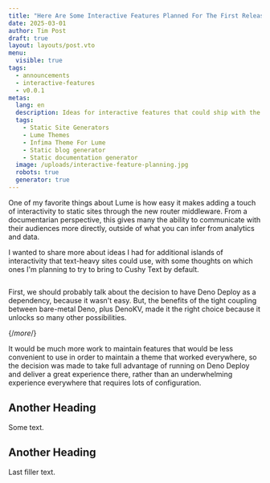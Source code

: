 ```yaml
---
title: "Here Are Some Interactive Features Planned For The First Release:"
date: 2025-03-01
author: Tim Post
draft: true
layout: layouts/post.vto
menu:
  visible: true
tags:
  - announcements
  - interactive-features
  - v0.0.1
metas:
  lang: en
  description: Ideas for interactive features that could ship with the first beta version of Cushy Text.
  tags:
    - Static Site Generators
    - Lume Themes
    - Infima Theme For Lume
    - Static blog generator
    - Static documentation generator
  image: /uploads/interactive-feature-planning.jpg
  robots: true
  generator: true
---
```


One of my favorite things about Lume is how easy it makes adding a touch of interactivity
to static sites through the new router middleware. From a documentarian perspective, this
gives many the ability to communicate with their audiences more directly, outside of what 
you can infer from analytics and data.

I wanted to share more about ideas I had for additional islands of interactivity that
text-heavy sites could use, with some thoughts on which ones I'm planning to try to bring
to Cushy Text by default. 

<img class="blog_image" src="/uploads/interactive-feature-planning.jpg" alt="" title="" />

First, we should probably talk about the decision to have Deno Deploy as a dependency, 
because it wasn't easy. But, the benefits of the tight coupling between bare-metal Deno,
plus DenoKV, made it the right choice because it unlocks so many other possibilities.

{/*more*/}

It would be much more work to maintain features that would be less convenient to 
use in order to maintain a theme that worked everywhere, so the decision was made
to take full advantage of running on Deno Deploy and deliver a great experience 
there, rather than an underwhelming experience everywhere that requires lots of 
configuration.  

## Another Heading

Some text.

## Another Heading

Last filler text.